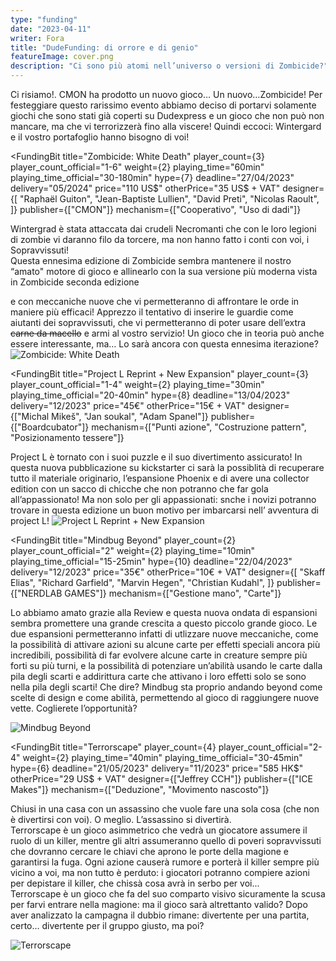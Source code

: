 ```yaml
---
type: "funding"
date: "2023-04-11"
writer: Fora
title: "DudeFunding: di orrore e di genio"
featureImage: cover.png
description: "Ci sono più atomi nell’universo o versioni di Zombicide?"
---
```


<FundingIntro>
  Ci risiamo!. <Link to="/publishers/cmon">CMON</Link> ha prodotto un nuovo
  gioco… Un nuovo…Zombicide! Per festeggiare questo rarissimo evento abbiamo
  deciso di portarvi solamente giochi che sono stati già coperti su Dudexpress e
  un gioco che non può non mancare, ma che vi terrorizzerà fino alla viscere!
  Quindi eccoci: Wintergard e il vostro portafoglio hanno bisogno di voi!
</FundingIntro>

<FundingBit
  title="Zombicide: White Death"
  player_count={3}
  player_count_official="1-6"
  weight={2}
  playing_time="60min"
  playing_time_official="30-180min"
  hype={7}
  deadline="27/04/2023"
  delivery="05/2024"
  price="110 US$"
  otherPrice="35 US$ + VAT"
  designer={[
    "Raphaël Guiton",
    "Jean-Baptiste Lullien",
    "David Preti",
    "Nicolas Raoult",
  ]}
  publisher={["CMON"]}
  mechanism={["Cooperativo", "Uso di dadi"]}
>
  Wintergrad è stata attaccata dai crudeli Necromanti che con le loro legioni di
  zombie vi daranno filo da torcere, ma non hanno fatto i conti con voi, i
  Sopravvissuti! <br />
  Questa ennesima edizione di Zombicide sembra mantenere il nostro “amato" motore
  di gioco e allinearlo con la sua versione più moderna vista in <Link to="/reviews/zombicide-2-edizione/">
    Zombicide seconda edizione
  </Link> e con meccaniche nuove che vi permetteranno di affrontare le orde in maniere
  più efficaci! Apprezzo il tentativo di inserire le guardie come aiutanti dei sopravvissuti,
  che vi permetteranno di poter usare dell’extra <s>carne da macello</s> e armi al
  vostro servizio! Un gioco che in teoria può anche essere interessante, ma… Lo sarà
  ancora con questa ennesima iterazione?
</FundingBit>

<img src="game1.png" alt="Zombicide: White Death" />

<FundingLink
  title="Zombicide: White Death"
  link="https://www.kickstarter.com/projects/cmon/zombicide-white-death/description"
  small
/>

<FundingBit
  title="Project L Reprint + New Expansion"
  player_count={3}
  player_count_official="1-4"
  weight={2}
  playing_time="30min"
  playing_time_official="20-40min"
  hype={8}
  deadline="13/04/2023"
  delivery="12/2023"
  price="45€"
  otherPrice="15€ + VAT"
  designer={["Michal Mikeš", "Jan soukal", "Adam Spanel"]}
  publisher={["Boardcubator"]}
  mechanism={["Punti azione", "Costruzione pattern", "Posizionamento tessere"]}
>
  <Link to="/reviews/project-l">Project L</Link> è tornato con i suoi puzzle e
  il suo divertimento assicurato! In questa nuova pubblicazione su kickstarter
  ci sarà la possiblità di recuperare tutto il materiale originario,
  l’espansione Phoenix e di avere una collector edition con un sacco di chicche
  che non potranno che far gola all’appassionato! Ma non solo per gli
  appassionati: snche i novizi potranno trovare in questa edizione un buon
  motivo per imbarcarsi nell’ avventura di project L!
</FundingBit>

<img src="game2.png" alt="Project L Reprint + New Expansion" />

<FundingLink
  link="https://www.kickstarter.com/projects/boardcubator/project-l-reprint-new-expansion"
  title="Project L Reprint + New Expansion"
  small
/>

<FundingBit
  title="Mindbug Beyond"
  player_count={2}
  player_count_official="2"
  weight={2}
  playing_time="10min"
  playing_time_official="15-25min"
  hype={10}
  deadline="22/04/2023"
  delivery="12/2023"
  price="35€"
  otherPrice="10€ + VAT"
  designer={[
    "Skaff Elias",
    "Richard Garfield",
    "Marvin Hegen",
    "Christian Kudahl",
  ]}
  publisher={["NERDLAB GAMES"]}
  mechanism={["Gestione mano", "Carte"]}
>
  Lo abbiamo amato grazie alla <Link to="/reviews/mindbug">Review</Link> e
  questa nuova ondata di espansioni sembra promettere una grande crescita a
  questo piccolo grande gioco. Le due espansioni permetteranno infatti di
  utlizzare nuove meccaniche, come la possibilità di attivare azioni su alcune
  carte per effetti speciali ancora più incredibili, possibilità di far evolvere
  alcune carte in creature sempre più forti su più turni, e la possibilità di
  potenziare un’abilità usando le carte dalla pila degli scarti e addirittura
  carte che attivano i loro effetti solo se sono nella pila degli scarti! Che
  dire? Mindbug sta proprio andando beyond come scelte di design e come abilità,
  permettendo al gioco di raggiungere nuove vette. Coglierete l’opportunità?
</FundingBit>

<img src="game3.png" alt="Mindbug Beyond" />

<FundingLink
  title="Mindbug Beyond"
  link="https://www.kickstarter.com/projects/nerdlab-games/mindbug-beyond"
  small
/>

<FundingBit
  title="Terrorscape"
  player_count={4}
  player_count_official="2-4"
  weight={2}
  playing_time="40min"
  playing_time_official="30-45min"
  hype={6}
  deadline="21/05/2023"
  delivery="11/2023"
  price="585 HK$"
  otherPrice="29 US$ + VAT"
  designer={["Jeffrey CCH"]}
  publisher={["ICE Makes"]}
  mechanism={["Deduzione", "Movimento nascosto"]}
>
  Chiusi in una casa con un assassino che vuole fare una sola cosa (che non è
  divertirsi con voi). O meglio. L’assassino si divertirà. <br />
  Terrorscape è un gioco asimmetrico che vedrà un giocatore assumere il ruolo di
  un killer, mentre gli altri assumeranno quello di poveri sopravvissuti che dovranno
  cercare le chiavi che aprono le porte della magione e garantirsi la fuga. Ogni
  azione causerà rumore e porterà il killer sempre più vicino a voi, ma non tutto
  è perduto: i giocatori potranno compiere azioni per depistare il killer, che chissà
  cosa avrà in serbo per voi... <br />
  Terrorscape è un gioco che fa del suo comparto visivo sicuramente la scusa per
  farvi entrare nella magione: ma il gioco sarà altrettanto valido? Dopo aver
  analizzato la campagna il dubbio rimane: divertente per una partita, certo…
  divertente per il gruppo giusto, ma poi?
</FundingBit>

<img src="game4.png" alt="Terrorscape" />

<FundingLink
  title="Terrorscape"
  link="https://www.kickstarter.com/projects/terrorscape/terrorscape-the-immersive-horror-boardgame-for-2-4-players/description"
  small
/>
